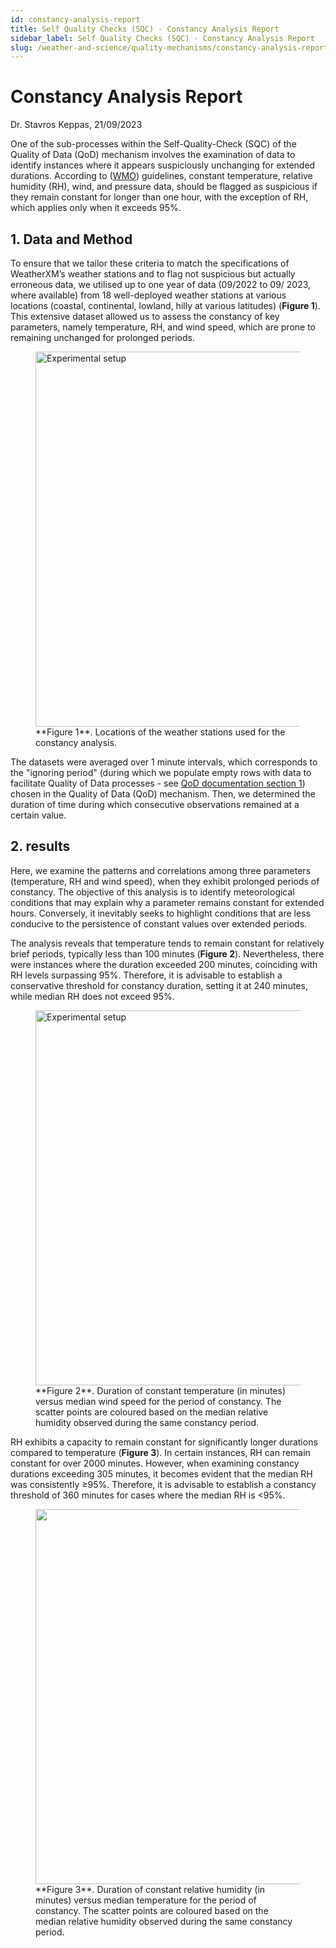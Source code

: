 ```yaml
---
id: constancy-analysis-report
title: Self Quality Checks (SQC) - Constancy Analysis Report
sidebar_label: Self Quality Checks (SQC) - Constancy Analysis Report
slug: /weather-and-science/quality-mechanisms/constancy-analysis-report.mdx
---
```


# Constancy Analysis Report
Dr. Stavros Keppas, 21/09/2023

One of the sub-processes within the Self-Quality-Check (SQC) of the Quality of Data (QoD) mechanism involves the examination of data to identify instances where it appears suspiciously unchanging for extended durations. According to ([WMO](https://library.wmo.int/viewer/35699/?offset=#page=214&viewer=picture&o=search&n=0&q=suspicious)) guidelines, constant temperature, relative humidity (RH), wind, and pressure data, should be flagged as suspicious if they remain constant for longer than one hour, with the exception of RH, which applies only when it exceeds 95%.

## 1. Data and Method

To ensure that we tailor these criteria to match the specifications of WeatherXM’s weather stations and to flag not suspicious but actually erroneous data, we utilised up to one year of data (09/2022 to 09/ 2023, where available) from 18 well-deployed weather stations at various locations (coastal, continental, lowland, hilly at various latitudes) (**Figure 1**). This extensive dataset allowed us to assess the constancy of key parameters, namely temperature, RH, and wind speed, which are prone to remaining unchanged for prolonged periods.

<figure style={{ textAlign: "center" }}>
  <img 
    src="/img/weather-and-science/constancy-analysis-report/fig1_map_with_stations.png" 
    alt="Experimental setup" 
    width="600"
    style={{ display: "block", margin: "0 auto" }}
  />
  <figcaption>
    **Figure 1**. Locations of the weather stations used for the constancy analysis.
  </figcaption>
</figure>


The datasets were averaged over 1 minute intervals, which corresponds to the "ignoring period" (during which we populate empty rows with data to facilitate Quality of Data processes - see [QoD documentation section 1](/weather-and-science/quality-mechanisms/obc-sqc-documentation.mdx#1-filling-ignoring-period---filling-no-data-slots)) chosen in the Quality of Data (QoD) mechanism. Then, we determined the duration of time during which consecutive observations remained at a certain value.

## 2. results

Here, we examine the patterns and correlations among three parameters (temperature, RH and wind speed), when they exhibit prolonged periods of constancy. The objective of this analysis is to identify meteorological conditions that may explain why a parameter remains constant for extended hours. Conversely, it inevitably seeks to highlight conditions that are less conducive to the persistence of constant values over extended periods.

The analysis reveals that temperature tends to remain constant for relatively brief periods, typically less than 100 minutes (**Figure 2**). Nevertheless, there were instances where the duration exceeded 200 minutes, coinciding with RH levels surpassing 95%. Therefore, it is advisable to establish a conservative threshold for constancy duration, setting it at 240 minutes, while median RH does not exceed 95%.

<figure style={{ textAlign: "center" }}>
  <img 
    src="/img/weather-and-science/constancy-analysis-report/fig2_temperature_constancy.png" 
    alt="Experimental setup" 
    width="600"
    style={{ display: "block", margin: "0 auto" }}
  />
  <figcaption>
    **Figure 2**. Duration of constant temperature (in minutes) versus median wind speed for the period of constancy. 
    The scatter points are coloured based on the median relative humidity observed during the same constancy period.
  </figcaption>
</figure>


RH exhibits a capacity to remain constant for significantly longer durations compared to temperature (**Figure 3**). In certain instances, RH can remain constant for over 2000 minutes. However, when examining constancy durations exceeding 305 minutes, it becomes evident that the median RH was consistently &ge;95%. Therefore, it is advisable to establish a constancy threshold of 360 minutes for cases where the median RH is &lt;95%.

<figure style={{ textAlign: "center" }}>
  <img 
    src="/img/weather-and-science/constancy-analysis-report/fig3_rh_constancy.png" 
    width="600" 
    style={{ display: "block", margin: "0 auto" }}
  />
  <figcaption>
    **Figure 3**. Duration of constant relative humidity (in minutes) versus median temperature for the period of constancy. 
    The scatter points are coloured based on the median relative humidity observed during the same constancy period.
  </figcaption>
</figure>
